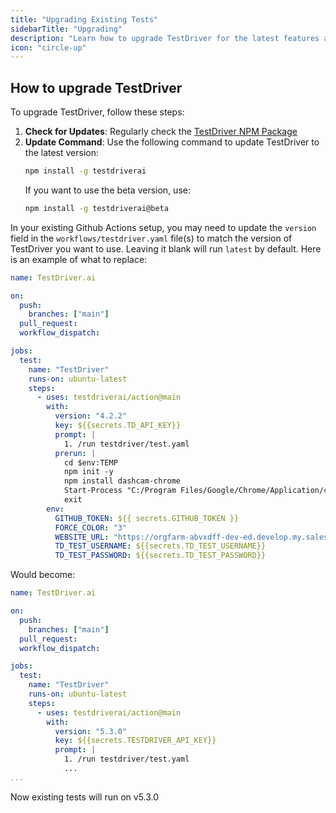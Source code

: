 ```yaml
---
title: "Upgrading Existing Tests"
sidebarTitle: "Upgrading"
description: "Learn how to upgrade TestDriver for the latest features and improvements."
icon: "circle-up"
---
```


## How to upgrade TestDriver
To upgrade TestDriver, follow these steps:
1. **Check for Updates**: Regularly check the [TestDriver NPM Package](https://www.npmjs.com/package/testdriverai)
2. **Update Command**: Use the following command to update TestDriver to the latest version:
   ```bash
   npm install -g testdriverai
   ```
   If you want to use the beta version, use:
   ```bash
   npm install -g testdriverai@beta
   ```

In your existing Github Actions setup, you may need to update the `version` field in the `workflows/testdriver.yaml` file(s) to match the version of TestDriver you want to use. Leaving it blank will run `latest` by default. Here is an example of what to replace:

```yaml {16}
name: TestDriver.ai

on:
  push:
    branches: ["main"]
  pull_request:
  workflow_dispatch:

jobs:
  test:
    name: "TestDriver"
    runs-on: ubuntu-latest
    steps:
      - uses: testdriverai/action@main
        with:
          version: "4.2.2"
          key: ${{secrets.TD_API_KEY}}
          prompt: |
            1. /run testdriver/test.yaml
          prerun: |
            cd $env:TEMP
            npm init -y
            npm install dashcam-chrome
            Start-Process "C:/Program Files/Google/Chrome/Application/chrome.exe" -ArgumentList "--start-maximized", "--load-extension=$(pwd)/node_modules/dashcam-chrome/build", "${{ env.WEBSITE_URL }}"
            exit
        env:
          GITHUB_TOKEN: ${{ secrets.GITHUB_TOKEN }}
          FORCE_COLOR: "3"
          WEBSITE_URL: "https://orgfarm-abvxdff-dev-ed.develop.my.salesforce.com/" # Define the website URL here
          TD_TEST_USERNAME: ${{secrets.TD_TEST_USERNAME}}
          TD_TEST_PASSWORD: ${{secrets.TD_TEST_PASSWORD}}
```

Would become:

```yaml {16}
name: TestDriver.ai

on:
  push:
    branches: ["main"]
  pull_request:
  workflow_dispatch:

jobs:
  test:
    name: "TestDriver"
    runs-on: ubuntu-latest
    steps:
      - uses: testdriverai/action@main
        with:
          version: "5.3.0"
          key: ${{secrets.TESTDRIVER_API_KEY}}
          prompt: |
            1. /run testdriver/test.yaml
            ...
...
```

Now existing tests will run on v5.3.0
